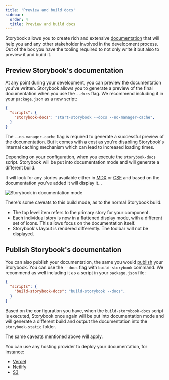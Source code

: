 ```yaml
---
title: 'Preview and build docs'
sidebar:
  order: 4
  title: Preview and build docs
---
```


Storybook allows you to create rich and extensive [documentation](./index.mdx) that will help you and any other stakeholder involved in the development process. Out of the box you have the tooling required to not only write it but also to preview it and build it.

## Preview Storybook's documentation

At any point during your development, you can preview the documentation you've written. Storybook allows you to generate a preview of the final documentation when you use the `--docs` flag. We recommend including it in your `package.json` as a new script:

```json
{
  "scripts": {
    "storybook-docs": "start-storybook --docs --no-manager-cache",
  }
}
```

<Callout variant="info" icon="💡">

  The `--no-manager-cache` flag is required to generate a successful preview of the documentation. But it comes with a cost as you're disabling Storybook's internal caching mechanism which can lead to increased loading times.

</Callout>

Depending on your configuration, when you execute the `storybook-docs` script. Storybook will be put into documentation mode and will generate a different build.

It will look for any stories available either in [MDX](./mdx.mdx) or [CSF](../writing-stories/index.mdx#component-story-format) and based on the documentation you've added it will display it...

![Storybook in documentation mode](../_assets/writing-docs/storybook-docs-build.png)

There's some caveats to this build mode, as to the normal Storybook build:

* The top level item refers to the primary story for your component.
* Each individual story is now in a flattened display mode, with a different set of icons. This allows focus on the documentation itself.
* Storybook's layout is rendered differently. The toolbar will not be displayed.

## Publish Storybook's documentation

You can also publish your documentation, the same you would [publish](../sharing/publish-storybook.mdx) your Storybook. You can use the `--docs` flag with `build-storybook` command. We recommend as well including it as a script in your `package.json` file:

```json
{
  "scripts": {
    "build-storybook-docs": "build-storybook --docs",
  }
}
```

Based on the configuration you have, when the `build-storybook-docs` script is executed, Storybook once again will be put into documentation mode and will generate a different build and output the documentation into the `storybook-static` folder.

The same caveats mentioned above will apply.

You can use any hosting provider to deploy your documentation, for instance:

* [Vercel](https://vercel.com/)
* [Netlify](https://www.netlify.com/)
* [S3](https://aws.amazon.com/en/s3/)
